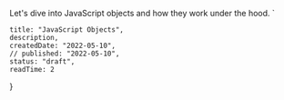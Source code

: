 
Let's dive into JavaScript objects and how they work under the hood. 
`

    title: "JavaScript Objects",
    description,
    createdDate: "2022-05-10",
    // published: "2022-05-10",
    status: "draft",
    readTime: 2
}


